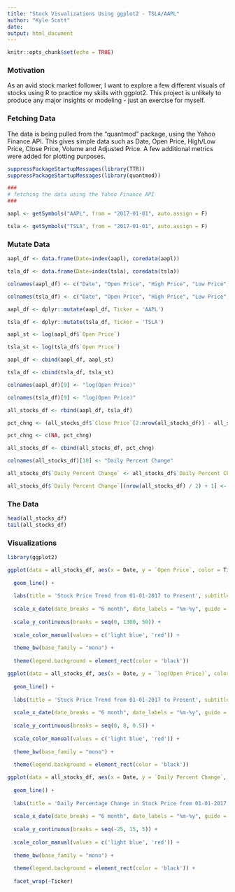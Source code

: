```yaml
---
title: "Stock Visualizations Using ggplot2 - TSLA/AAPL"
author: "Kyle Scott"
date: 
output: html_document
---
```


```r
knitr::opts_chunk$set(echo = TRUE)
```

### Motivation

As an avid stock market follower, I want to explore a few different visuals of stocks using R to practice my skills with ggplot2. This project is unlikely to produce any major insights or modeling - just an exercise for myself.

### Fetching Data

The data is being pulled from the "quantmod" package, using the Yahoo Finance API. This gives simple data such as Date, Open Price, High/Low Price, Close Price, Volume and Adjusted Price. A few additional metrics were added for plotting purposes.

```r
suppressPackageStartupMessages(library(TTR))
suppressPackageStartupMessages(library(quantmod))
```

```r
###
# fetching the data using the Yahoo Finance API
###

aapl <- getSymbols("AAPL", from = "2017-01-01", auto.assign = F)

tsla <- getSymbols("TSLA", from = "2017-01-01", auto.assign = F)
```

### Mutate Data

```r
aapl_df <- data.frame(Date=index(aapl), coredata(aapl))

tsla_df <- data.frame(Date=index(tsla), coredata(tsla))
```

```r
colnames(aapl_df) <- c("Date", "Open Price", "High Price", "Low Price", "Close Price", "Volume", "Adjusted Price")

colnames(tsla_df) <- c("Date", "Open Price", "High Price", "Low Price", "Close Price", "Volume", "Adjusted Price")
```

```r
aapl_df <- dplyr::mutate(aapl_df, Ticker = 'AAPL')

tsla_df <- dplyr::mutate(tsla_df, Ticker = 'TSLA')
```

```r
aapl_st <- log(aapl_df$`Open Price`)

tsla_st <- log(tsla_df$`Open Price`)
```

```r
aapl_df <- cbind(aapl_df, aapl_st)

tsla_df <- cbind(tsla_df, tsla_st)
```

```r
colnames(aapl_df)[9] <- "log(Open Price)"

colnames(tsla_df)[9] <- "log(Open Price)"
```

```r
all_stocks_df <- rbind(aapl_df, tsla_df)
```

```r
pct_chng <- (all_stocks_df$`Close Price`[2:nrow(all_stocks_df)] - all_stocks_df$`Close Price`[1:(nrow(all_stocks_df) - 1)]) / all_stocks_df$`Close Price`[2:nrow(all_stocks_df)]
```

```r
pct_chng <- c(NA, pct_chng)
```

```r
all_stocks_df <- cbind(all_stocks_df, pct_chng)
```

```r
colnames(all_stocks_df)[10] <- "Daily Percent Change"
```

```r
all_stocks_df$`Daily Percent Change` <- all_stocks_df$`Daily Percent Change` * 100
```

```r
all_stocks_df$`Daily Percent Change`[(nrow(all_stocks_df) / 2) + 1] <- NA
```

### The Data

```r
head(all_stocks_df)
tail(all_stocks_df)
```

### Visualizations

```r
library(ggplot2)

ggplot(data = all_stocks_df, aes(x = Date, y = `Open Price`, color = Ticker)) +
  
  geom_line() +
  
  labs(title = 'Stock Price Trend from 01-01-2017 to Present', subtitle = 'Stable vs Volatile stock comparison of $AAPL and $TSLA. \nDifferent Scales - NOT USEFUL for comparison.', caption = '*Pricing Data pulled from\nthe quantmod package using\nthe Yahoo Finance API', y = "Price") +
  
  scale_x_date(date_breaks = "6 month", date_labels = "%m-%y", guide = guide_axis(n.dodge = 2)) +
  
  scale_y_continuous(breaks = seq(0, 1300, 50)) +
  
  scale_color_manual(values = c('light blue', 'red')) +
  
  theme_bw(base_family = "mono") +
  
  theme(legend.background = element_rect(color = 'black'))
```

```r
ggplot(data = all_stocks_df, aes(x = Date, y = `log(Open Price)`, color = Ticker)) +
  
  geom_line() +
  
  labs(title = 'Stock Price Trend from 01-01-2017 to Present', subtitle = 'Stable vs Volatile stock comparison of $AAPL and $TSLA plotted on a Logarithmic price scale. \nPlots prices based on percentage change - better for comparison.', caption = '*Pricing Data pulled from\nthe quantmod package using\nthe Yahoo Finance API', y = "log(Price)") +
  
  scale_x_date(date_breaks = "6 month", date_labels = "%m-%y", guide = guide_axis(n.dodge = 2)) +
  
  scale_y_continuous(breaks = seq(0, 8, 0.5)) +
  
  scale_color_manual(values = c('light blue', 'red')) +
  
  theme_bw(base_family = "mono") +
  
  theme(legend.background = element_rect(color = 'black'))
```

```r
ggplot(data = all_stocks_df, aes(x = Date, y = `Daily Percent Change`, color = Ticker)) +
  
  geom_line() +
  
  labs(title = 'Daily Percentage Change in Stock Price from 01-01-2017 to Present', subtitle = 'Large spikes across the graph for TSLA, including percentage drops \nof over 15% 7 times for TSLA to 0 for AAPL. Day to day volatility \nclearly higher for TSLA.', caption = '*Pricing Data pulled from\nthe quantmod package using\nthe Yahoo Finance API') +
  
  scale_x_date(date_breaks = "6 month", date_labels = "%m-%y", guide = guide_axis(n.dodge = 2)) +
  
  scale_y_continuous(breaks = seq(-25, 15, 5)) +
  
  scale_color_manual(values = c('light blue', 'red')) +
  
  theme_bw(base_family = "mono") +
  
  theme(legend.background = element_rect(color = 'black')) +
  
  facet_wrap(~Ticker)
```
